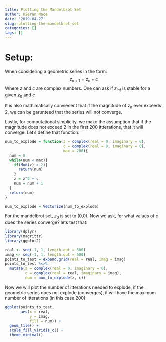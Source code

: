 ```yaml
---
title: Plotting the Mandelbrot Set
author: Kieran Mace
date: '2019-04-27'
slug: plotting-the-mandelbrot-set
categories: []
tags: []
---
```


# Setup:

When considering a geometric series in the form:
$$ z_{n+1} = z_{n} + c $$
Where $z$ and $c$ are complex numbers. One can ask if $z_{inf}$ is stable for a given $z_{0}$ and $c$

It is also mathimatically convienent that if the magnitude of $z_{n}$ ever exceeds 2, we can be garunteed that the series will not converge. 

Lastly, for computational simplicity, we make the assumption that if the magnitude does not exceed 2 in the first 200 ittterations, that it will converge. Let's define that function:

```r
num_to_explode = function(z = complex(real = 0, imaginary = 0), 
                          c = complex(real = 0, imaginary = 0), 
                          max = 200){
  num = 0
  while(num < max){
    if(Mod(z) > 2){
      return(num)
    }
    z = z^2 + c
    num = num + 1
  }
  return(num)
}

num_to_explode = Vectorize(num_to_explode)
```

For the mandelbrot set, $z_{0}$ is set to (0,0). Now we ask, for what values of $c$ does the series converge? lets test that:

```r
library(dplyr)
library(magrittr)
library(ggplot2)

real <- seq(-1, 1, length.out = 500)
imag <- seq(-1, 1, length.out = 500)
points_to_test = expand.grid(real = real, imag = imag)
points_to_test %<>%
  mutate(z = complex(real = 0, imaginary = 0),
         c = complex(real = real, imaginary = imag),
         num = num_to_explode(z, c))
```

Now we will plot the number of itterations needed to explode, if the geometric series does not explode (converges), it will have the maximum number of itterations (in this case 200)

```r
ggplot(points_to_test,
       aes(x = real,
           y = imag,
           fill = num)) + 
  geom_tile() + 
  scale_fill_viridis_c() +
  theme_minimal()
```

